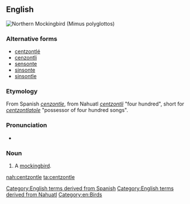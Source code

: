 ==English==
[[Image:Mimus_polyglottos1.jpg|thumb|right|Northern Mockingbird (''Mimus polyglottos'')]]
{{wikipedia|Mockingbird}}
===Alternative forms===
*[[centzontlé]]
*[[cenzontli]]
*[[sensonte]]
*[[sinsonte]]
*[[sinsontle]]
===Etymology===
From Spanish ''[[cenzontle]]'', from Nahuatl ''[[centzontli]]'' "four hundred", short for ''[[centzontlahtoleh|centzontlatole]]'' "possessor of four hundred songs".

===Pronunciation===
* {{audio|En-us-ncalif-cenzontle.ogg|Audio (US, Northern California)}}

===Noun===
{{en-noun}}

# {{context|rare}} A [[mockingbird]].

[[Category:English terms derived from Spanish]]
[[Category:English terms derived from Nahuatl]]
[[Category:en:Birds]]

[[nah:centzontle]]
[[ta:centzontle]]